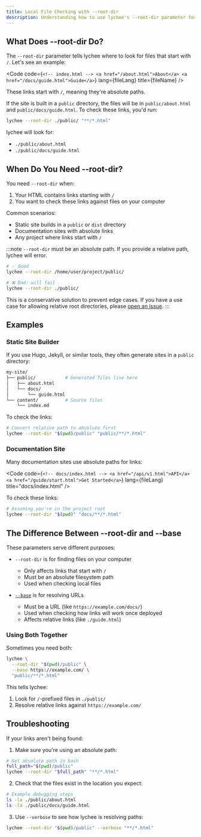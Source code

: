 ```yaml
---
title: Local File Checking with --root-dir
description: Understanding how to use lychee's --root-dir parameter for local file checking
---
```



## What Does --root-dir Do?

The `--root-dir` parameter tells lychee where to look for files that start with `/`. Let's see an example:

<Code
  code={`<!-- index.html -->
<a href="/about.html">About</a>
<a href="/docs/guide.html">Guide</a>`}
  lang={fileLang}
  title={fileName}
/>

These links start with `/`, meaning they're absolute paths.

If the site is built in a `public` directory, the files will be in `public/about.html` and `public/docs/guide.html`. To check these links, you'd run:

```bash
lychee --root-dir ./public/ "**/*.html"
```

lychee will look for:

- `./public/about.html`
- `./public/docs/guide.html`

## When Do You Need --root-dir?

You need `--root-dir` when:

1. Your HTML contains links starting with `/`
2. You want to check these links against files on your computer

Common scenarios:

- Static site builds in a `public` or `dist` directory
- Documentation sites with absolute links
- Any project where links start with `/`

:::note
`--root-dir` must be an absolute path. If you provide a relative path, lychee will error.

```bash
# ✅ Good
lychee --root-dir /home/user/project/public/

# ❌ Bad: will fail
lychee --root-dir ./public/
```

This is a conservative solution to prevent edge cases.
If you have a use case for allowing relative root directories, please [open an issue](https://github.com/lycheeverse/lychee/issues).
:::

## Examples

### Static Site Builder

If you use Hugo, Jekyll, or similar tools, they often generate sites in a `public` directory:

```bash
my-site/
├── public/           # Generated files live here
│   ├── about.html
│   └── docs/
│       └── guide.html
└── content/          # Source files
    └── index.md
```

To check the links:

```bash
# Convert relative path to absolute first
lychee --root-dir "$(pwd)/public" "public/**/*.html"
```

### Documentation Site

Many documentation sites use absolute paths for links:

<Code
  code={`<!-- docs/index.html -->
<a href="/api/v1.html">API</a>
<a href="/guide/start.html">Get Started</a>`}
  lang={fileLang}
  title="docs/index.html"
/>

To check these links:

```bash
# Assuming you're in the project root
lychee --root-dir "$(pwd)" "docs/**/*.html"
```

## The Difference Between --root-dir and --base

These parameters serve different purposes:

- `--root-dir` is for finding files on your computer

  - Only affects links that start with `/`
  - Must be an absolute filesystem path
  - Used when checking local files

- [`--base`](base-url) is for resolving URLs
  - Must be a URL (like `https://example.com/docs/`)
  - Used when checking how links will work once deployed
  - Affects relative links (like `./guide.html`)

### Using Both Together

Sometimes you need both:

```bash
lychee \
  --root-dir "$(pwd)/public" \
  --base https://example.com/ \
  "public/**/*.html"
```

This tells lychee:

1. Look for `/`-prefixed files in `./public/`
2. Resolve relative links against `https://example.com/`

## Troubleshooting

If your links aren't being found:

1. Make sure you're using an absolute path:

```bash
# Get absolute path in bash
full_path="$(pwd)/public"
lychee --root-dir "$full_path" "**/*.html"
```

2. Check that the files exist in the location you expect:

```bash
# Example debugging steps
ls -la ./public/about.html
ls -la ./public/docs/guide.html
```

3. Use `--verbose` to see how lychee is resolving paths:

```bash
lychee --root-dir "$(pwd)/public" --verbose "**/*.html"
```
